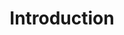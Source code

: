 ---
title: Introduction
description: Sample Page Builder page to demonstrate the user guide structure.
---